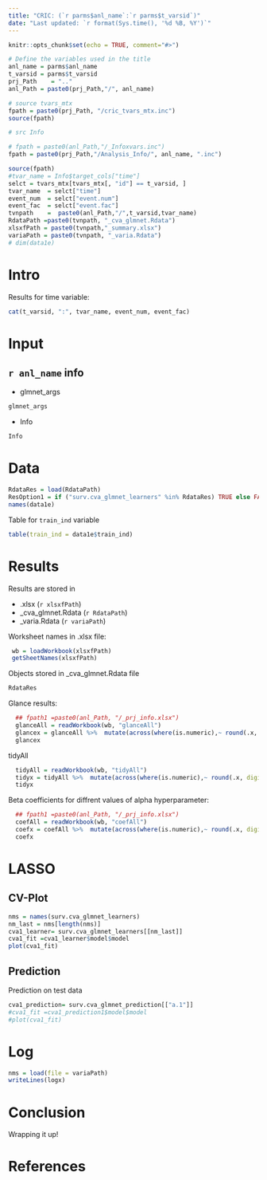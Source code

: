 ```yaml
---
title: "CRIC: (`r parms$anl_name`:`r parms$t_varsid`)"
date: "Last updated: `r format(Sys.time(), '%d %B, %Y')`"
---
```


```r
knitr::opts_chunk$set(echo = TRUE, comment="#>")
```


```r
# Define the variables used in the title
anl_name = parms$anl_name
t_varsid = parms$t_varsid
prj_Path    = ".."
anl_Path = paste0(prj_Path,"/", anl_name)

# source tvars_mtx
fpath = paste0(prj_Path, "/cric_tvars_mtx.inc")
source(fpath)

# src Info

# fpath = paste0(anl_Path,"/_Infoxvars.inc")
fpath = paste0(prj_Path,"/Analysis_Info/", anl_name, ".inc")

source(fpath)
#tvar_name = Info$target_cols["time"]
selct = tvars_mtx[tvars_mtx[, "id"] == t_varsid, ]
tvar_name  = selct["time"]
event_num  = selct["event.num"]
event_fac  = selct["event.fac"]
tvnpath    =  paste0(anl_Path,"/",t_varsid,tvar_name)
RdataPath =paste0(tvnpath, "_cva_glmnet.Rdata")
xlsxfPath = paste0(tvnpath,"_summary.xlsx")
variaPath = paste0(tvnpath, "_varia.Rdata")
# dim(data1e)


```
# Intro

Results for time variable:

```r
cat(t_varsid, ":", tvar_name, event_num, event_fac)
```

# Input 

## `r anl_name` info

* glmnet_args

```r
glmnet_args
```

* Info

```r
Info
```

# Data

```r
RdataRes = load(RdataPath)
ResOption1 = if ("surv.cva_glmnet_learners" %in% RdataRes) TRUE else FALSE
names(data1e)
```

Table for `train_ind` variable
  
```r
table(train_ind = data1e$train_ind)
```


# Results

Results are stored in

 * .xlsx (`r xlsxfPath`)
 * _cva_glmnet.Rdata (`r RdataPath`)
 * _varia.Rdata (`r variaPath`)

Worksheet names in .xlsx file:


```r
 wb = loadWorkbook(xlsxfPath)
 getSheetNames(xlsxfPath)
```

Objects stored in _cva_glmnet.Rdata file

```r
RdataRes
```



Glance results: 


```r
  ## fpath1 =paste0(anl_Path, "/_prj_info.xlsx")
  glanceAll = readWorkbook(wb, "glanceAll")
  glancex = glanceAll %>%  mutate(across(where(is.numeric),~ round(.x, digits=3))) 
  glancex
```

tidyAll

```r

  tidyAll = readWorkbook(wb, "tidyAll")
  tidyx = tidyAll %>%  mutate(across(where(is.numeric),~ round(.x, digits=3))) 
  tidyx
```

Beta coefficients for diffrent values of alpha hyperparameter:


```r
  ## fpath1 =paste0(anl_Path, "/_prj_info.xlsx")
  coefAll = readWorkbook(wb, "coefAll")
  coefx = coefAll %>%  mutate(across(where(is.numeric),~ round(.x, digits=3))) 
  coefx
```

# LASSO 

## CV-Plot

```r
nms = names(surv.cva_glmnet_learners)
nm_last = nms[length(nms)]
cva1_learner= surv.cva_glmnet_learners[[nm_last]]
cva1_fit =cva1_learner$model$model
plot(cva1_fit)
```

## Prediction

Prediction on test data

```r
cva1_prediction= surv.cva_glmnet_prediction[["a.1"]]
#cva1_fit =cva1_prediction1$model$model
#plot(cva1_fit)
```

# Log

```r
nms = load(file = variaPath)
writeLines(logx)
```







# Conclusion

::: {#box1 .green-box}
Wrapping it up!
:::



# References {-}

